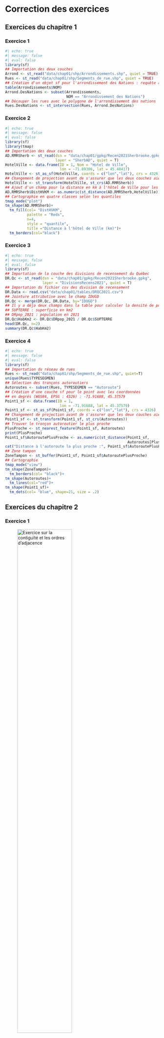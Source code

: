 # Correction des exercices {#sec-chap12}

## Exercices du chapitre 1 {#sec-1201}

### Exercice 1 {#sec-12011}

```r
#| echo: true 
#| message: false 
#| eval: false
library(sf)
## Importation des deux couches
Arrond <- st_read("data/chap01/shp/Arrondissements.shp", quiet = TRUE)
Rues <- st_read("data/chap01/shp/Segments_de_rue.shp", quiet = TRUE)
## Création d'un objet sf pour l'arrondissement des Nations : requête attributive
table(Arrondissements$NOM)
Arrond.DesNations <- subset(Arrondissements, 
                            NOM == "Arrondissement des Nations")
## Découper les rues avec le polygone de l'arrondissement des nations
Rues.DesNations <- st_intersection(Rues, Arrond.DesNations)
```

### Exercice 2 {#sec-12012}

```r
#| echo: true 
#| message: false
#| eval: false
library(sf)
library(tmap)
## Importation des deux couches
AD.RMRSherb <- st_read(dsn = "data/chap01/gpkg/Recen2021Sherbrooke.gpkg", 
                       layer = "SherbAD", quiet = T)
HotelVille <- data.frame(ID = 1, Nom = "Hotel de Ville",
                         lon = -71.89306, lat = 45.40417)
HotelVille <- st_as_sf(HotelVille, coords = c("lon","lat"), crs = 4326)
## Changement de projection avant de s'assurer que les deux couches aient la même
HotelVille <- st_transform(HotelVille, st_crs(AD.RMRSherb))
## Ajout d'un champ pour la distance en km à l'hôtel de Ville pour les secteurs de recensement
AD.RMRSherb$DistHVKM <- as.numeric(st_distance(AD.RMRSherb,HotelVille)) / 1000
## Cartographie en quatre classes selon les quantiles
tmap_mode("plot")
tm_shape(AD.RMRSherb)+
  tm_fill(col= "DistHVKM", 
          palette = "Reds",
          n=4,
          style = "quantile",
          title ="Distance à l'hôtel de Ville (km)")+
  tm_borders(col="black")
```

### Exercice 3 {#sec-12013}

```r
#| echo: true 
#| message: false
#| eval: false
library(sf)
## Importation de la couche des divisions de recensement du Québec
DR.Qc <- st_read(dsn = "data/chap01/gpkg/Recen2021Sherbrooke.gpkg", 
                 layer = "DivisionsRecens2021", quiet = T)
## Importation du fichier csv des division de recensement
DR.Data <- read.csv("data/chap01/tables/DRQC2021.csv")
## Jointure attributive avec le champ IDUGD
DR.Qc <- merge(DR.Qc, DR.Data, by="IDUGD")
## Il y a déja deux champs dans la table pour calculer la densité de population :
## SUPTERRE : superficie en km2
## DRpop_2021 : population en 2021
DR.Qc$HabKm2 <- DR.Qc$DRpop_2021 / DR.Qc$SUPTERRE
head(DR.Qc, n=2)
summary(DR.Qc$HabKm2)
```

### Exercice 4 {#sec-12014}

```r
#| echo: true 
#| message: false
#| eval: false
library(sf)
## Importation du réseau de rues
Rues <- st_read("data/chap01/shp/Segments_de_rue.shp", quiet=T)
unique(Rues$TYPESEGMEN)
## Sélection des tronçons autoroutiers
Autoroutes <- subset(Rues, TYPESEGMEN == "Autoroute")
## Création d'une couche sf pour le point avec les coordonnées
## en degrés (WGS84, EPSG : 4326) : -71.91688, 45.37579
Point1_sf <- data.frame(ID = 1,
                         lon = -71.91688, lat = 45.37579)
Point1_sf <- st_as_sf(Point1_sf, coords = c("lon","lat"), crs = 4326)
## Changement de projection avant de s'assurer que les deux couches aient la même
Point1_sf <- st_transform(Point1_sf, st_crs(Autoroutes))
## Trouver le tronçon autoroutier le plus proche
PlusProche <- st_nearest_feature(Point1_sf, Autoroutes)
print(PlusProche)
Point1_sf$AutoroutePlusProche <- as.numeric(st_distance(Point1_sf,
                                                        Autoroutes[PlusProche,]))
cat("Distance à l'autoroute la plus proche :", Point1_sf$AutoroutePlusProche, "m.")
## Zone tampon 
ZoneTampon <- st_buffer(Point1_sf, Point1_sf$AutoroutePlusProche)
## Cartographie
tmap_mode("view")
tm_shape(ZoneTampon)+
  tm_borders(col= "black")+
tm_shape(Autoroutes)+
  tm_lines(col="red")+
tm_shape(Point1_sf)+
  tm_dots(col= "blue", shape=21, size = .2)
```

## Exercices du chapitre 2 {#sec-1202}

### Exercice 1 {#sec-12021}

![Exercice sur la contiguïté et les ordres d'adjacence](images/Chap10/ExoMatriceDeContiguiteCorrection.png){#fig-ExoMatriceDeContiguite width="65%" fig-align="center"}

### Exercice 2 {#sec-12022}

```r
#| echo: true 
#| message: false
#| eval: false
library(sf)
library(spdep)
library(tmap)
## Importation de la couche des secteurs de recensement
SRQc <- st_read(dsn = "data/chap02/exercice/RMRQuebecSR2021.shp", quiet=TRUE)

## Matrice selon le partage d'un segment (Rook)
Rook <- poly2nb(SRQc, queen=FALSE)
W.Rook <- nb2listw(Rook, zero.policy=TRUE, style = "W")

## Coordonnées des centroïdes des entités spatiales
coords <- st_coordinates(st_centroid(SRQc))

## Matrices de l'inverse de la distance
# Trouver le plus proche voisin
k1 <- knn2nb(knearneigh(coords))
plusprochevoisin.max <- max(unlist(nbdists(k1,coords)))
# Voisins les plus proches avec le seuil de distance maximal
Voisins.DistMax <- dnearneigh(coords, 0, plusprochevoisin.max)
# Distances avec le seuil maximum
distances <- nbdists(Voisins.DistMax, coords)
# Inverse de la distance au carré
InvDistances2 <- lapply(distances, function(x) (1/x^2))
## Matrices de pondérations spatiales standardisées en ligne
W_InvDistances2Reduite <- nb2listw(Voisins.DistMax, glist = InvDistances2, style = "W")

## Matrice des plus proches voisins avec k = 2
k2 <- knn2nb(knearneigh(coords, k = 2))
W.k2 <-  nb2listw(k2, zero.policy=FALSE, style = "W")
```

### Exercice 3 {#sec-12023}

```r
#| echo: true 
#| message: false
#| eval: false
library(sf)
library(spdep)
library(tmap)
## Cartographie de la variable
tm_shape(SRQc)+
  tm_polygons(col="D1pct", title = "Premier décile de revenu (%)",
              style="quantile", n=5, palette="Greens")+
  tm_layout(frame = F)+tm_scale_bar(c(0,5,10))

## I de Moran avec la méthode Monte-Carlo avec 999 permutations
# utilisez la fonction moran.mc
# avec la matrice W.Rook
moran.mc(SRQc$D1pct, listw=W.Rook, zero.policy=TRUE,  nsim=999)
# avec la matrice W_InvDistances2
moran.mc(SRQc$D1pct, listw=W_InvDistances2Reduite, zero.policy=TRUE,  nsim=999)
# avec la matrice W.k2
moran.mc(SRQc$D1pct, listw=W.k2, zero.policy=TRUE,  nsim=999)
```

Les valeurs du *I* de Moran sont les suivantes : 0,69 pour la matrice *Rook*, 0,52 pour la matrice inverse de la distance au carré réduite et 0,75 pour la matrice selon le critère des deux plus proches voisins.

### Exercice 4 {#sec-12024}

```r
#| echo: true 
#| message: false
#| eval: false
####################
## Calcul du Z(Gi)
####################
SRQc$D1pct_localGetis <- localG(SRQc$D1pct, 
                                W.Rook, 
                                zero.policy=TRUE)
# Définition des intervalles et des noms des classes
classes.intervalles = c(-Inf, -3.29, -2.58, -1.96, 1.96, 2.58, 3.29, Inf)
classes.noms = c("Point froid (p = 0,001)", 
                "Point froid (p = 0,01)", 
                "Point froid (p = 0,05)", 
                "Non significatif",
                "Point chaud (p = 0,05)", 
                "Point chaud (p = 0,01)", 
                "Point chaud (p = 0,001)")

## Création d'un champ avec les noms des classes
SRQc$D1pct_localGetisP <- cut(SRQc$D1pct_localGetis,
                              breaks = classes.intervalles,
                              labels = classes.noms)
## Cartographie
tm_shape(SRQc)+
  tm_polygons(col ="D1pct_localGetisP", 
              title="Z(Gi)", palette="-RdBu", lwd = 1)+
  tm_layout(frame =F)

####################
## Typologie LISA
####################
## Cote Z (variable centrée réduite)
zx <- (SRQc$D1pct - mean(SRQc$D1pct))/sd(SRQc$D1pct)
## variable X centrée réduite spatialement décalée avec une matrice Rook
wzx <- lag.listw(W.Rook, zx)
## I de Moran local (notez que vous pouvez aussi utiliser la fonction localmoran_perm)
localMoranI  <- localmoran(SRQc$D1pct, W.Rook)
plocalMoranI <- localMoranI[, 5]
## Choisir un seuil de signification
signif = 0.05
## Construction de la typologie
Typologie <- ifelse(zx > 0 & wzx > 0, "1. HH", NA)
Typologie <- ifelse(zx < 0 & wzx < 0, "2. LL", Typologie)
Typologie <- ifelse(zx > 0 & wzx < 0, "3. HL", Typologie)
Typologie <- ifelse(zx < 0 & wzx > 0, "4. LH", Typologie)
Typologie <- ifelse(plocalMoranI > signif, "Non sign", Typologie)  # Non significatif
## Enregistrement de la typologie dans un champ
SRQc$TypoIMoran.D1pct <- Typologie
## Couleurs
Couleurs <- c("red", "blue", "lightpink", "skyblue2", "lightgray")
names(Couleurs) <- c("1. HH","2. LL","3. HL","4. LH","Non sign")
## Cartographie
tmap_mode("plot")
tm_shape(SRQc) + 
  tm_polygons(col = "TypoIMoran.D1pct", palette = Couleurs, 
              title ="Autocorrélation spatiale locale")+
  tm_layout(frame = FALSE)
```

## Exercices du chapitre 3 {#sec-1203}

### Exercice 1 {#sec-12031}

```r
#| echo: true 
#| message: false
#| eval: false
library(sf)
library(tmap)
## Importation des données 
Arrondissements <-  st_read(dsn = "data/chap03/Arrondissements.shp", quiet=TRUE)
Incidents <- st_read(dsn = "data/chap03/IncidentsSecuritePublique.shp", quiet=TRUE)
## Changement de projection
Arrondissements <- st_transform(Arrondissements, crs = 3798) 
Incidents <- st_transform(Incidents, crs = 3798)
## Couche pour les accidents
Accidents <- subset(Incidents, Incidents$DESCRIPTIO %in% 
                      c("Accident avec blessés", "Accident mortel"))
## Coordonnées et projection cartographique
xy <- st_coordinates(Accidents)
ProjCarto <- st_crs(Accidents)
## Centre moyen
CentreMoyen <- data.frame(X = mean(xy[,1]),
                          Y = mean(xy[,2]))
CentreMoyen <- st_as_sf(CentreMoyen, coords = c("X", "Y"), crs = ProjCarto)
# Distance standard combiné
CentreMoyen$DS <- c(sqrt(mean((xy[,1] - mean(xy[,1]))**2 + 
                              (xy[,2] - mean(xy[,2]))**2)))
CercleDS <- st_buffer(CentreMoyen, dist = CentreMoyen$DS)
head(CercleDS)
```

### Exercice 2 {#sec-12032}

```r
#| echo: true 
#| message: false
#| eval: false
library(sf)
library(tmap)
## Importation des données 
SR <- st_read(dsn = "data/chap03/Recen2021Sherbrooke.gpkg",
              layer = "DR_SherbSRDonnees2021", quiet=TRUE)
## Couche pour les accidents pour l'année 2021
Acc2021 <- subset(Incidents, Incidents$DESCRIPTIO %in% 
                    c("Accident avec blessés", "Accident mortel")
                  & ANNEE==2021)
## Nous nous assurons que les deux couches aient la même projection cartographique
SR <- st_transform(SR, st_crs(Acc2021))
## Calcul du nombre d'incidents par SR 
SR$Acc2021 <- lengths(st_intersects(SR, Acc2021))
## Calcul du nombre de méfaits pour 1000 habitants
SR$DensiteMAcc2021Hab <- SR$Acc2021 / (SR$SRpop_2021 / 1000)
## Cartographie
tm_shape(SR)+
  tm_polygons(col="Acc2021", style="pretty", 
              title="Nombre pour 1000 habitants",
              border.col = "black", lwd = 1)+
  tm_bubbles(size = "DensiteMAcc2021Hab", border.col = "black", alpha = .5,
             col = "aquamarine3", title.size = "Nombre", scale = 1.5)+ 
  tm_layout(frame = FALSE)+tm_scale_bar(text.size = .5, c(0, 5, 10))
```

### Exercice 3 {#sec-12033}

```r
#| echo: true 
#| message: false
#| eval: false
library(sf)
library(spatstat)
library(tmap)
library(terra)

## Importation des données 
Arrondissements <-  st_read(dsn = "data/chap03/Arrondissements.shp", quiet=TRUE)
Incidents <- st_read(dsn = "data/chap03/IncidentsSecuritePublique.shp", quiet=TRUE)
## Changement de projection
Arrondissements <- st_transform(Arrondissements, crs = 3798) 
Incidents <- st_transform(Incidents, crs = 3798)
## Couche pour les méfaits pour l'année 2021
M2021 <- subset(Incidents, DESCRIPTIO == "Méfait" & ANNEE==2021)
## Pour accélérer les calculs, nous retenons uniquement l'arrondissement des Nations
# Couche pour l'arrondissement des Nations
ArrDesNations <- subset(Arrondissements, NOM == "Arrondissement des Nations")
# Sélection des accidents localisés dans l'arrondissement Des Nations
RequeteSpatiale <- st_intersects(M2021, ArrDesNations, sparse = FALSE)
M2021$Nations <- RequeteSpatiale[, 1]
M2021Nations <- subset(M2021, M2021$Nations == TRUE)

## Conversion des données sf dans le format de spatstat
# la fonction as.owin est utilisée pour définir la fenêtre de travail
fenetre <- as.owin(ArrDesNations)
## Conversion des points au format ppp pour les différentes années
M2021.ppp <- ppp(x = st_coordinates(M2021Nations)[,1],
                 y = st_coordinates(M2021Nations)[,2],
                 window = fenetre, check = T)

## Kernel quadratique avec un rayon de 500 mètres et une taille de pixel de 50 mètres
kdeQ <- density.ppp(M2021.ppp, sigma=500, eps=50, kernel="quartic")
## Conversion en raster
RkdeQ <- terra::rast(kdeQ)*1000000
## Projection cartographique
crs(RkdeQ) <- "epsg:3857"
## Visualisation des résultats
tmap_mode("plot")
  tm_shape(RkdeQ) + tm_raster(style = "cont", palette="Reds", title = "Gaussien")+
  tm_shape(M2021Nations) + tm_dots(col = "black", size = 0.01)+
  tm_shape(ArrDesNations) + tm_borders(col = "black", lwd = 3)+
  tm_layout(frame = F)
```

## Exercices du chapitre 4 {#sec-1204}

### Exercice 1 {#sec-12041}

```r
#| echo: true 
#| message: false
#| eval: false
library(sf)
library(tmap)
library(dbscan)
library(ggplot2)
## Importation des données
Collissions <- st_read(dsn = "data/chap04/collisions.gpkg", 
                       layer = "CollisionsRoutieres", 
                       quiet = T)
## Collisions impliquant au moins une personne à vélo en 2020 et 2021
Coll.Velo <- subset(Collissions,
                    Collissions$NB_VICTIMES_VELO > 0 &
                      Collissions$AN %in% c(2020, 2021))
## Coordonnées géographiques
xy <- st_coordinates(Coll.Velo)
## Graphique pour la distance au quatrième voisin le plus proche
DistKplusproche <- kNNdist(xy, k = 4)
DistKplusproche <- as.data.frame(sort(DistKplusproche, decreasing = FALSE))
names(DistKplusproche) <- "distance"
ggplot(data = DistKplusproche)+
  geom_path(aes(x = 1:nrow(DistKplusproche), y = distance), size=1)+
  labs(x = "Points triés par ordre croissant selon la distance",
       y = "Distance au quatrième point le plus proche")+
  geom_hline(yintercept=250, color = "#08306b", linetype="dashed", size=1)+
  geom_hline(yintercept=500, color = "#00441b", linetype="dashed", size=1)+
  geom_hline(yintercept=1000, color = "#67000d", linetype="dashed", size=1)
## DBSCAN avec les quatre distances
set.seed(123456789)
dbscan250  <- dbscan(xy, eps = 250, minPts = 4)
dbscan500  <- dbscan(xy, eps = 500, minPts = 4)
dbscan1000 <- dbscan(xy, eps = 1000, minPts = 4)
## Affichage des résultats
dbscan250
dbscan500
dbscan1000
## Enregistrement dans la couche de points sf Coll.Velo
Coll.Velo$dbscan250 <- as.character(dbscan250$cluster)
Coll.Velo$dbscan500 <- as.character(dbscan500$cluster)
Coll.Velo$dbscan1000 <- as.character(dbscan1000$cluster)

Coll.Velo$dbscan250 <- ifelse(nchar(Coll.Velo$dbscan250) == 1,
                              paste0("0", Coll.Velo$dbscan250),
                              Coll.Velo$dbscan250)
Coll.Velo$dbscan500 <- ifelse(nchar(Coll.Velo$dbscan500) == 1,
                               paste0("0", Coll.Velo$dbscan500),
                               Coll.Velo$dbscan500)
Coll.Velo$dbscan1000 <- ifelse(nchar(Coll.Velo$dbscan1000) == 1,
                               paste0("0", Coll.Velo$dbscan1000),
                               Coll.Velo$dbscan1000)
## Extraction des agrégats
Agregats.dbscan250  <- subset(Coll.Velo, dbscan250 != "00")
Agregats.dbscan500  <- subset(Coll.Velo, dbscan500 != "00")
Agregats.dbscan1000 <- subset(Coll.Velo, dbscan1000 != "00")
## Cartographie des résultats
tmap_mode("view")
tm_shape(Agregats.dbscan250)+tm_dots(col="dbscan250", size = .05)
tm_shape(Agregats.dbscan500)+tm_dots(col="dbscan500", size = .05)
tm_shape(Agregats.dbscan1000)+tm_dots(col="dbscan1000", size = .05)
```

### Exercice 2 {#sec-12042}

```r
#| echo: true 
#| message: false
#| eval: false
library(sf)
library(tmap)
library(dbscan)
library(ggplot2)
## Importation des données
Collissions <- st_read(dsn = "data/chap04/collisions.gpkg", layer = "CollisionsRoutieres")
## Collisions impliquant au moins une personne à vélo en 2020 et 2021
Coll.Velo <- subset(Collissions,
                    Collissions$NB_VICTIMES_VELO > 0 &
                      Collissions$AN %in% c(2020, 2021))
## Coordonnées géographiques
xy <- st_coordinates(Coll.Velo)
Coll.Velo$x <- xy[,1]
Coll.Velo$y <- xy[,2]
## Conversion du champ DT_ACCDN au format Date
Coll.Velo$DT_ACCDN <- as.Date(Coll.Velo$DT_ACCDN)
## ST-DBSCAN avec eps1 = 500, esp2 = 30 et minpts = 4
Resultats.stdbscan <- stdbscan(x = Coll.Velo$x,
                               y = Coll.Velo$y,
                               time = Coll.Velo$DT_ACCDN,
                               eps1 = 500,
                               eps2 = 30,
                               minpts = 4)
## Enregistrement des résultats ST-DBSCAN dans la couche de points sf
Coll.Velo$stdbscan <- as.character(Resultats.stdbscan$cluster)
Coll.Velo$stdbscan <- ifelse(nchar(Coll.Velo$stdbscan) == 1,
                             paste0("0", Coll.Velo$stdbscan),
                             Coll.Velo$stdbscan)
## Nombre de points par agrégat avec la fonction table
table(Coll.Velo$stdbscan)
## Sélection des points appartenant à un agrégat avec la fonction subset
Agregats <- subset(Coll.Velo, stdbscan != "00")
## Conversion de la date au format POSIXct
Agregats$dtPOSIXct <- as.POSIXct(Agregats$DT_ACCDN, format = "%Y/%m/%d")
## Tableau récapitulatif
library("dplyr")  
Tableau.stdbscan <-
  st_drop_geometry(Agregats) %>%
  group_by(stdbscan) %>% 
  summarize(points = n(),
            date.min = min(DT_ACCDN),
            date.max = max(DT_ACCDN),
            intervalle.jours = as.numeric(max(DT_ACCDN)-min(DT_ACCDN)))
## Affichage du tableau
print(Tableau.stdbscan, n = nrow(Tableau.stdbscan))
## Construction du graphique
ggplot(Agregats) + 
  geom_point(aes(x = dtPOSIXct, 
                 y = stdbscan, 
                 color = stdbscan),
             show.legend = FALSE) +
  scale_x_datetime(date_labels = "%Y/%m")+
  labs(x= "Temps",
       y= "Identifiant de l'agrégat",
       title = "ST-DBSCAN avec Esp1 = 1000, Esp2 = 21 et MinPts = 4")
## Création d'une couche pour les agrégats
stdbcan.Agregats <- subset(Coll.Velo, stdbscan != "00")
## Cartographie
tmap_mode("view")
  tm_shape(stdbcan.Agregats)+
    tm_dots(shape = 21, col="stdbscan", size=.025, title = "Agrégat")
```

## Exercices du chapitre 5 {#sec-1205}

### Exercice 1 {#sec-12051}

```r
#| echo: true 
#| message: false
#| eval: false
library(sf)
library(tmap)
library(r5r)

setwd("data/chap05/Laval")
rJava::.jinit()
options(java.parameters = "-Xmx2G")

# 1. Construction du réseau
dossierdata <- paste0(getwd(),"/_DataReseau")
list.files(dossierdata)
r5r_core <- setup_r5(data_path = dossierdata,
                     elevation = "TOBLER",
                     verbose = FALSE, overwrite = FALSE)

# 2. Création de deux points
Pts <- data.frame(id = c("Station Morency", "Adresse 1"),
                  lon = c(-73.7199, -73.7183),
                  lat = c(45.5585,  45.5861))
Pts <- st_as_sf(Pts, coords = c("lon","lat"), crs = 4326)
StationMorency <- Pts[1,]
Adresse1 <- Pts[2,]

## 2.1. Trajets en automobile
Auto.1 <- detailed_itineraries(r5r_core = r5r_core,
                               origins = Adresse1,
                               destinations = StationMorency,
                               mode = "CAR",
                               shortest_path = FALSE,
                               drop_geometry = FALSE)
Auto.2 <- detailed_itineraries(r5r_core = r5r_core,
                               origins = StationMorency,
                               destinations = Adresse1,
                               mode = "CAR",
                               shortest_path = FALSE,
                               drop_geometry = FALSE)
## 2.2. Trajets en vélo
velo.1 <- detailed_itineraries(r5r_core = r5r_core,
                               origins = StationMorency,
                               destinations = Adresse1,
                               mode = "BICYCLE",
                               bike_speed = 12,  # par défaut 12
                               shortest_path = FALSE,
                               drop_geometry = FALSE)
velo.2 <- detailed_itineraries(r5r_core = r5r_core,
                               origins = Adresse1,
                               destinations = StationMorency,
                               mode = "BICYCLE",
                               bike_speed = 12,  # par défaut 12
                               shortest_path = FALSE,
                               drop_geometry = FALSE)
## 2.3. Trajets à pied
marche.1 <- detailed_itineraries(r5r_core = r5r_core,
                                 origins = StationMorency,
                                 destinations = Adresse1,
                                 mode = "WALK",
                                 walk_speed = 4.5,  # par défaut 3.6
                                 shortest_path = FALSE,
                                 drop_geometry = FALSE)
marche.2 <- detailed_itineraries(r5r_core = r5r_core,
                                 origins = Adresse1,
                                 destinations = StationMorency,
                                 mode = "WALK",
                                 walk_speed = 4.5,  # par défaut 12
                                 shortest_path = FALSE,
                                 drop_geometry = FALSE)

## 2.4. Trajets en transport en commun
dateheure.matin <- as.POSIXct("12-02-2024 08:00:00",
                              format = "%d-%m-%Y %H:%M:%S")
dateheure.soir  <- as.POSIXct("12-02-2024 18:00:00",
                              format = "%d-%m-%Y %H:%M:%S")
### Définir le temps de marche maximal
minutes_marches_max <- 20
TC.1 <- detailed_itineraries(r5r_core = r5r_core,
                                 origins = Adresse1,
                                 destinations = StationMorency,
                                 mode = c("WALK", "TRANSIT"),
                                 max_walk_time = minutes_marches_max,
                                 walk_speed = 4.5,
                                 departure_datetime = dateheure.matin,
                                 shortest_path = FALSE,
                                 drop_geometry = FALSE)
TC.2 <- detailed_itineraries(r5r_core = r5r_core,
                                  origins = StationMorency,
                                  destinations = Adresse1,
                                  mode = c("WALK", "TRANSIT"),
                                  max_walk_time = minutes_marches_max,
                                  walk_speed = 4.5,
                                  departure_datetime = dateheure.soir,
                                  shortest_path = FALSE,
                                  drop_geometry = FALSE)


# 4. Cartographie
  # - Map1.Aller : Marche (de la résidence à la station de métro)
  # - Map2.Aller : Vélo (de la résidence à la station de métro)
  # - Map3.Aller : Auto (de la résidence à la station de métro)
  # - Map4.Aller : Transport en commun (de la résidence à la station de métro)
tmap_mode(view)
Map1.Aller <- tm_shape(marche.1)+tm_lines(col="mode", lwd = 3,
                                      popup.vars = c("mode", "from_id", "to_id",
                                                     "segment_duration", "distance",
                                                     "total_duration", "total_distance"))+
              tm_shape(Adresse1)+tm_dots(col="green", size = .15)+
              tm_shape(StationMorency)+tm_dots(col="red", size = .15)

Map2.Aller <- tm_shape(velo.1)+tm_lines(col="mode", lwd = 3,
                                          popup.vars = c("mode", "from_id", "to_id",
                                                         "segment_duration", "distance",
                                                         "total_duration", "total_distance"))+
              tm_shape(Adresse1)+tm_dots(col="green", size = .15)+
              tm_shape(StationMorency)+tm_dots(col="red", size = .15)

Map3.Aller <- tm_shape(Auto.1)+tm_lines(col="mode", lwd = 3,
                                        popup.vars = c("mode", "from_id", "to_id",
                                                       "segment_duration", "distance",
                                                       "total_duration", "total_distance"))+
              tm_shape(Adresse1)+tm_dots(col="green", size = .15)+
              tm_shape(StationMorency)+tm_dots(col="red", size = .15)

Map4.Aller <- tm_shape(TC.1)+tm_lines(col="mode", lwd = 3,
                                        popup.vars = c("mode", "from_id", "to_id",
                                                       "segment_duration", "distance",
                                                       "total_duration", "total_distance"))+
              tm_shape(Adresse1)+tm_dots(col="green", size = .15)+
              tm_shape(StationMorency)+tm_dots(col="red", size = .15)

tmap_arrange(Map1.Aller, Map2.Aller, Map3.Aller, Map4.Aller, ncol = 2, nrow = 2)

## Réaliser une figure avec quatre figures pour les trajets retour :
  # - Map1.Retour : Marche (de la station de métro à la résidence)
  # - Map2.Retour : Vélo (de la station de métro à la résidence)
  # - Map3.Retour : Auto (de la station de métro à la résidence)
  # - Map4.Retour : Transport en commun (de la station de métro à la résidence)

Map1.Retour <- tm_shape(marche.2)+tm_lines(col="mode", lwd = 3,
                                          popup.vars = c("mode", "from_id", "to_id",
                                                         "segment_duration", "distance",
                                                         "total_duration", "total_distance"))+
  tm_shape(Adresse1)+tm_dots(col="red", size = .15)+
  tm_shape(StationMorency)+tm_dots(col="green", size = .15)

Map2.Retour <- tm_shape(velo.2)+tm_lines(col="mode", lwd = 3,
                                        popup.vars = c("mode", "from_id", "to_id",
                                                       "segment_duration", "distance",
                                                       "total_duration", "total_distance"))+
  tm_shape(Adresse1)+tm_dots(col="red", size = .15)+
  tm_shape(StationMorency)+tm_dots(col="green", size = .15)

Map3.Retour <- tm_shape(Auto.2)+tm_lines(col="mode", lwd = 3,
                                        popup.vars = c("mode", "from_id", "to_id",
                                                       "segment_duration", "distance",
                                                       "total_duration", "total_distance"))+
  tm_shape(Adresse1)+tm_dots(col="red", size = .15)+
  tm_shape(StationMorency)+tm_dots(col="green", size = .15)

Map4.Retour <- tm_shape(TC.2)+tm_lines(col="mode", lwd = 3,
                                      popup.vars = c("mode", "from_id", "to_id",
                                                     "segment_duration", "distance",
                                                     "total_duration", "total_distance"))+
  tm_shape(Adresse1)+tm_dots(col="red", size = .15)+
  tm_shape(StationMorency)+tm_dots(col="green", size = .15)

tmap_arrange(Map1.Retour, Map2.Retour, Map3.Retour, Map4.Retour, ncol = 2, nrow = 2)

# 5. Arrêt de java
r5r::stop_r5(r5r_core)
rJava::.jgc(R.gc = TRUE)
```

### Exercice 2 {#sec-12052}

```r
#| echo: true 
#| message: false
#| eval: false
## Construction du réseau
setwd("data/chap05/Laval")
rJava::.jinit()
options(java.parameters = "-Xmx2G")
dossierdata <- paste0(getwd(),"/_DataReseau")
list.files(dossierdata)
r5r_core <- setup_r5(data_path = dossierdata,
                     elevation = "TOBLER",
                     verbose = FALSE, overwrite = FALSE)

## Point pour la Station Morency
StationMorency <- data.frame(id = "Station Morency",
                             lon = -73.7199,
                             lat = 45.5585,  45.5861)
StationMorency <- st_as_sf(StationMorency, 
                           coords = c("lon","lat"), crs = 4326)

# 1. Calcul d'isochrones à pied de 5, 10 et 15 minutes
Iso.Marche <- isochrone(r5r_core = r5r_core,
                        origins = StationMorency,
                        mode = "WALK",
                        cutoffs = c(5, 10, 15),
                        sample_size = .8,
                        time_window = 120,
                        progress = FALSE)
# 1.2. Isochrone à vélo de 5, 10 et 15 minutes
Iso.Velo <- isochrone(r5r_core = r5r_core,
                      origins = StationMorency,
                      mode = "BICYCLE",
                      cutoffs = c(10, 20, 30),
                      sample_size = .8,
                      time_window = 120,
                      progress = FALSE)

# 3. Cartographie les résultats
tmap_mode("view")
tmap_options(check.and.fix = TRUE)
Carte.Marche <- tm_shape(Iso.Marche)+
                    tm_fill(col="isochrone", 
                            alpha = .4, 
                            breaks = c(0, 5, 10, 15),
                            title ="Marche",
                            legend.format = list(text.separator = "à"))+
                    tm_shape(StationMorency)+tm_dots(col="darkred", size = .25)

Carte.Velo <- tm_shape(Iso.Velo)+
                    tm_fill(col="isochrone", 
                            alpha = .4, 
                            breaks = c(0, 5, 10, 15),
                            title ="Vélo",
                            legend.format = list(text.separator = "à"))+
                    tm_shape(StationMorency)+tm_dots(col="darkred", size = .25)


tmap_arrange(Carte.Marche, Carte.Velo, ncol = 2)

# 4. Arrêt de java
r5r::stop_r5(r5r_core)
rJava::.jgc(R.gc = TRUE)
```

## Exercices du chapitre 6 {#sec-1206}

### Exercice 1 {#sec-12061}
```r
#| echo: true 
#| message: false
#| eval: false
library(sf)
library(spNetwork)
library(future)

future::plan(future::multisession(workers = 5))
# Importation des données sur les collisions cycles et le réseau de rues
Collisions <- st_read(dsn = "data/chap06/Mtl/DonneesMTL.gpkg", layer="CollisionsAvecCyclistes", quiet=TRUE)
ReseauRues <- st_read(dsn = "data/chap06/Mtl/DonneesMTL.gpkg", layer="Rues", quiet=TRUE)
ReseauRues$LineID <- 1:nrow(ReseauRues)
LongueurKm <- sum(as.numeric(st_length(ReseauRues)))/1000
Collisions <- st_transform(Collisions, st_crs(ReseauRues))
cat("Informations sur les couches",
    "\n  Collisions avec cylistes :", nrow(Collisions),
    "\n  Réseau :", round(LongueurKm,3), "km")
# Cartographie
tmap_mode("view")
tm_shape(ReseauRues) + tm_lines("black") +
  tm_shape(Collisions) + tm_dots("blue", size = 0.025)+
tm_scale_bar(c(0,1,2), position = 'left')+
  tm_layout(frame = FALSE)


## Évaluation des bandwidths de 100 à 1200 avec un saut de 50
eval_bandwidth <- bw_cv_likelihood_calc.mc(
  bw_range = c(100,1200),
  bw_step = 50,
  lines = ReseauRues, 
  events = Collisions,
  w = rep(1, nrow(Collisions)),
  kernel_name = 'quartic',
  method = 'discontinuous',
  adaptive = FALSE,
  max_depth = 10,
  digits = 1,
  tol = 0.1,
  agg = 5,
  grid_shape = c(5,5),
  verbose = TRUE)

## Graphique pour les bandwidths 
ggplot(eval_bandwidth) + 
  geom_path(aes(x = bw, y = cv_scores)) + 
  geom_point(aes(x = bw, y = cv_scores), color = 'red')+
  labs(x = "Valeur de la bandwidth", y = "Valeur du CV")
```


### Exercice 2 {#sec-12062}

```r
#| echo: true 
#| message: false 
#| warning: false 
#| eval: false
library(sf)
library(spNetwork)
library(future)
## Création des lixels d'une longueur de 100 mètres
lixels <- lixelize_lines(ReseauRues, 100, mindist = 50)
lixels_centers <- spNetwork::lines_center(lixels)
## Calcul de la NKDE continue
intensity <- nkde.mc(lines = ReseauRues,
                     events = Collisions,
                     w = rep(1, nrow(Collisions)),
                     samples = lixels_centers,
                     kernel_name = 'quartic',
                     bw = 500,
                     adaptive = FALSE,
                     method = 'continuous',
                     max_depth = 8,
                     digits = 1,
                     tol = 0.1,
                     agg = 5,
                     verbose = FALSE,
                     grid_shape = c(5,5))
lixels$density <- intensity * 1000
## Cartographie
tm_shape(lixels) + 
  tm_lines("density", lwd = 1.5, n = 7, style = "fisher",
           legend.format = list(text.separator = "à"))+
  tm_layout(frame=FALSE)
```



## Exercices du chapitre 7 {#sec-1207}

### Exercice 1 {#sec-12071}

```r
#| echo: true 
#| message: false
#| eval: false
library(sf)
library(spatialreg)
# Matrice de contiguïté selon le partage d'un segment (Rook)
load("data/chap06/DonneesLyon.Rdata")
Rook <- poly2nb(LyonIris, queen=FALSE)
Rook <- poly2nb(LyonIris, queen=FALSE)
W.Rook <- nb2listw(Rook, zero.policy=TRUE, style = "W")
# Modèles
formule <- "PM25 ~ Pct0_14+Pct_65+Pct_Img+Pct_brevet+NivVieMed"
Modele.SLX <- lmSLX(formule, listw=W.Rook,  data = LyonIris)  # dataframe
Modele.SAR <- lagsarlm(formule, listw=W.Rook,  data = LyonIris,  type = 'lag')
Modele.SEM <- errorsarlm(formule, listw=W.Rook, data = LyonIris)
Modele.DurbinSpatial <- lagsarlm(formule, listw = W.Rook, data = LyonIris, type = "mixed")
Modele.DurbinErreur <- errorsarlm(formule, listw=W.Rook, data = LyonIris, etype = 'emixed')
# Résultats des modèles
summary(Modele.SLX)
summary(Modele.SAR)
summary(Modele.SEM)
summary(Modele.DurbinSpatial)
summary(Modele.DurbinErreur)
```

### Exercice 2 {#sec-12072}

```r
#| echo: true 
#| message: false
#| eval: false
library(sf)
library(mgcv)
load("data/chap06/DonneesLyon.Rdata")
# Ajout des coordonnées x et y
xy <- st_coordinates(st_centroid(LyonIris))
LyonIris$X <- xy[,1]
LyonIris$Y <- xy[,2]
# Construction du modèle avec
formule <- "PM25 ~ Pct0_14+Pct_65+Pct_Img+Pct_brevet+NivVieMed"
Modele.GAM2 <- gam(PM25 ~  Pct0_14+Pct_65+Pct_Img+Pct_brevet+NivVieMed+
                           s(X, Y, k= 40),
                          data = LyonIris)
summary(Modele.GAM2)
```

### Exercice 3 {#sec-12073}

```r
#| echo: true 
#| message: false
#| eval: false
library(sf)
library(spgwr)
load("data/chap06/DonneesLyon.Rdata")
# Ajout des coordonnées x et y
xy <- st_coordinates(st_centroid(LyonIris))
LyonIris$X <- xy[,1]
LyonIris$Y <- xy[,2]
# Optimisation du nombre de voisins avec le CV
formule <- "PM25 ~ Pct0_14+Pct_65+Pct_Img+Pct_brevet+NivVieMed"
bwaCV.voisins  <- gwr.sel(formule,
                          data = LyonIris,
                          method = "cv",
                          gweight=gwr.bisquare,
                          adapt=TRUE,
                          verbose = FALSE,
                          RMSE = TRUE,
                          longlat = FALSE,
                          coords=cbind(LyonIris$X,LyonIris$Y))
# Optimisation du nombre de voisins avec l'AIC
formule <- "PM25 ~ Pct0_14+Pct_65+Pct_Img+Pct_brevet+NivVieMed"
bwaCV.voisins  <- gwr.sel(formule,
                          data = LyonIris,
                          method = "AIC",
                          gweight=gwr.bisquare,
                          adapt=TRUE,
                          verbose = FALSE,
                          RMSE = TRUE,
                          longlat = FALSE,
                          coords=cbind(LyonIris$X,LyonIris$Y))
# Réalisation de la GWR
Modele.GWR <- gwr(formule,
              data = LyonIris,
              adapt=bwaCV.voisins,
              gweight=gwr.bisquare,
              hatmatrix=TRUE,
              se.fit=TRUE,
              coords=cbind(LyonIris$X,LyonIris$Y),
              longlat=F)
# Affichage des résultats
Modele.GWR
```

## Exercices du chapitre 8 {#sec-1208}

### Exercice 1 {#sec-12081}

```r
#| echo: true 
#| message: false
#| eval: false
library(rgeoda)
library(sf)
library(tmap)
## Préparation des données
load("data/chap06/DonneesLyon.Rdata")
VarSocioEco <- c("Pct0_14", "Pct_65", "Pct_Img", "Pct_brevet", "NivVieMed")
Data2 <- st_drop_geometry(LyonIris[VarSocioEco])
queen_w <- queen_weights(LyonIris)
## Classification avec k = 4
azp5_sa  <- azp_sa(p=4, w=queen_w, df=Data2, cooling_rate = 0.85)
azp5_tab <- azp_tabu(p=4, w=queen_w, df=Data2, tabu_length = 10, conv_tabu = 10)
skater5  <- rgeoda::skater(k=4, w=queen_w, df=Data2)
redcap5  <- redcap(k = 4, w = queen_w, df = Data2, method = "fullorder-wardlinkage")
## Cartographie des résultats
LyonIris$SE.azp4_sa  <- as.character(azp5_tab$Clusters)
LyonIris$SE.azp4_tab <- as.character(azp5_sa$Clusters)
LyonIris$SE.skater4 <- as.character(skater5$Clusters)
LyonIris$SE.recap4  <- as.character(redcap5$Clusters)
Carte1 <- tm_shape(LyonIris)+tm_borders(col="gray", lwd=.5)+
  tm_fill(col="SE.azp4_sa", palette = "Set1", title ="")+
  tm_layout(frame=FALSE,  main.title = "a. AZP-SA",
            main.title.position = "center", main.title.size = 1)
Carte2 <- tm_shape(LyonIris)+tm_borders(col="gray", lwd=.5)+
  tm_fill(col="SE.azp4_tab", palette = "Set1", title ="")+
  tm_layout(frame=FALSE,  main.title = "b. AZP-TABU",
            main.title.position = "center", main.title.size = 1)
Carte3 <- tm_shape(LyonIris)+tm_borders(col="gray", lwd=.5)+
  tm_fill(col="SE.skater4", palette = "Set1", title ="")+
  tm_layout(frame=FALSE,  main.title = "c. Skater",
            main.title.position = "center", main.title.size = 1)
Carte4 <- tm_shape(LyonIris)+tm_borders(col="gray", lwd=.5)+
  tm_fill(col="SE.recap4", palette = "Set1", title ="")+
  tm_layout(frame=FALSE,  main.title = "d. RECAP",
            main.title.position = "center", main.title.size = 1)

tmap_arrange(Carte1, Carte2, Carte3, Carte4)
```
